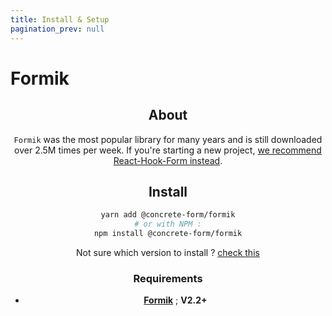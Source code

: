 ```yaml
---
title: Install & Setup
pagination_prev: null
---
```



# Formik

<Header />

## About

`Formik` was the most popular library for many years and is still downloaded over 2.5M times per week. If you're starting a new project, [we recommend React-Hook-Form instead](/docs/form/react-hook-form/intro).

## Install

```bash
yarn add @concrete-form/formik
# or with NPM :
npm install @concrete-form/formik
```

Not sure which version to install ? [check this](/docs/getting-started/install#choosing-the-right-version)

### Requirements

- [**Formik**](https://formik.org/) ; **V2.2+**

